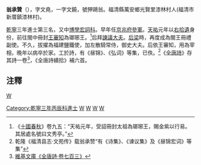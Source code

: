 '''翁承贊'''（{{bd|?||?|}}），字文堯，一字文饒，號狎鷗翁。福清縣萬安鄉光賢里漆林村人(福清市新厝鎮漆林村)。

[[乾寧|乾寧]]三年進士第三名，又中[[博學宏詞科|博學宏詞科]]。早年任[[京兆府|京兆府]][[參軍|參軍]]。[[天祐_(唐朝)|天祐]]元年以[[右拾遺|右拾遺]]身份，前往閩中冊封[[王審知|王審知]]為瑯琊王。<ref>《[[十國春秋|十國春秋]]》卷九五：“天祐元年，受詔冊封太祖為瑯琊王，賜金紫以行易。其居處名號曰文秀亭。”</ref>后拜[[諫議大夫|諫議大夫]]。[[后梁|后梁]]時，再度成為閩王冊禮副使。不久，拔擢為福建鹽鐵使，加左散騎常侍，御史大夫。后依王審知，用為宰相，晚年以病卒於家。工於詩，有《昼锦》、《弘词》等集，已佚。<ref>乾隆《福清县志·文苑传》载翁承赞“有《诗集》、《谏议集》及《昼锦宏词》等集”</ref>《[[全唐詩|全唐詩]]》存其詩一卷<ref>[[維基文庫|維基文庫]][[s:全唐詩/卷703|《全唐詩‧卷七百三》]]</ref>，《全唐詩續拾》補六首。

==注釋==
{{reflist}}
{{唐朝人小作品}}
[[category:唐朝諫議大夫|W]]
[[Category:乾寧三年丙辰科進士|Category:乾寧三年丙辰科進士]]
[[Category:后梁官员|W]]
[[Category:御史大夫|W]]
[[Category:前蜀官员|W]]
[[Category:五代十國宰相|W]]